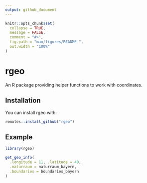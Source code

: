 ```yaml
---
output: github_document
---
```


<!-- README.md is generated from README.Rmd. Please edit that file -->

```r
knitr::opts_chunk$set(
  collapse = TRUE,
  message = FALSE,
  comment = "#>",
  fig.path = "man/figures/README-",
  out.width = "100%"
)
```

# rgeo

An R package providing helper functions to work with coordinates. 

## Installation

You can install rgeo with:

``` r
remotes::install_github("rgeo")
```

## Example

```r
library(rgeo)

get_geo_info(
  .longitude = 11, .latitude = 48,
  .naturraum = naturraum_bayern,
  .boundaries = boundaries_bayern
)
```
